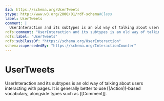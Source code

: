 ```yaml
---
$id: https://schema.org/UserTweets
$type: http://www.w3.org/2000/01/rdf-schema#Class
label: UserTweets
comment: |
  UserInteraction and its subtypes is an old way of talking about users interacting with pages. It is generally better to use [[Action]]-based vocabulary, alongside types such as [[Comment]].
rdfs:comment: "UserInteraction and its subtypes is an old way of talking about users interacting with pages. It is generally better to use [[Action]]-based vocabulary, alongside types such as [[Comment]]."
rdfs:label: "UserTweets"
rdfs:subClassOf: "https://schema.org/UserInteraction"
schema:supersededBy: "https://schema.org/InteractionCounter"
---
```


# UserTweets

UserInteraction and its subtypes is an old way of talking about users interacting with pages. It is generally better to use [[Action]]-based vocabulary, alongside types such as [[Comment]].


